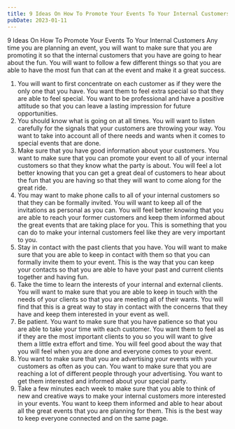 ```yaml
---
title: 9 Ideas On How To Promote Your Events To Your Internal Customers
pubDate: 2023-01-11
---
```


9 Ideas On How To Promote Your Events To Your Internal Customers 
Any time you are planning an event, you will want to make sure that you are promoting it so that the internal customers that you have are going to hear about the fun.  You will want to follow a few different things so that you are able to have the most fun that can at the event and make it a great success.  
1. You will want to first concentrate on each customer as if they were the only one that you have. You want them to feel extra special so that they are able to feel special.  You want to be professional and have a positive attitude so that you can leave a lasting impression for future opportunities.
2. You should know what is going on at all times. You will want to listen carefully for the signals that your customers are throwing your way.  You want to take into account all of there needs and wants when it comes to special events that are done.  
3. Make sure that you have good information about your customers. You want to make sure that you can promote your event to all of your internal customers so that they know what the party is about. You will feel a lot better knowing that you can get a great deal of customers to hear about the fun that you are having so that they will want to come along for the great ride.
4. You may want to make phone calls to all of your internal customers so that they can be formally invited. You will want to keep all of the invitations as personal as you can. You will feel better knowing that you are able to reach your former customers and keep them informed about the great events that are taking place for you.  This is something that you can do to make your internal customers feel like they are very important to you.
5. Stay in contact with the past clients that you have. You will want to make sure that you are able to keep in contact with them so that you can formally invite them to your event. This is the way that you can keep your contacts so that you are able to have your past and current clients together and having fun.
6. Take the time to learn the interests of your internal and external clients. You will want to make sure that you are able to keep in touch with the needs of your clients so that you are meeting all of their wants. You will find that this is a great way to stay in contact with the concerns that they have and keep them interested in your event as well.
7. Be patient. You want to make sure that you have patience so that you are able to take your time with each customer. You want them to feel as if they are the most important clients to you so you will want to give them a little extra effort and time. You will feel good about the way that you will feel when you are done and everyone comes to your event. 
8. You want to make sure that you are advertising your events with your customers as often as you can. You want to make sure that you are reaching a lot of different people through your advertising. You want to get them interested and informed about your special party.
9. Take a few minutes each week to make sure that you able to think of new and creative ways to make your internal customers more interested in your events. You want to keep them informed and able to hear about all the great events that you are planning for them. This is the best way to keep everyone connected and on the same page.